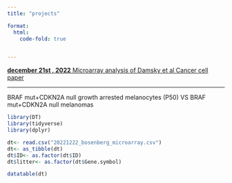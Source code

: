 ```yaml
---
title: "projects"

format:
  html:
    code-fold: true


---
```




[**december 21st , 2022** Microarray analysis of Damsky et al Cancer cell paper](20221221_microarrary_analysis_of_damsky_paper.pdf)

::: {.classname}
***
:::


::: {.border}
BRAF mut+CDKN2A null growth arrested melanocytes (P50) VS BRAF mut+CDKN2A null melanomas

```r
library(DT)
library(tidyverse)
library(dplyr)

dt<- read.csv("20221222_bosenberg_microarray.csv")
dt<- as_tibble(dt)
dt$ID<- as.factor(dt$ID)
dt$litter<- as.factor(dt$Gene.symbol)

datatable(dt)
```
:::



